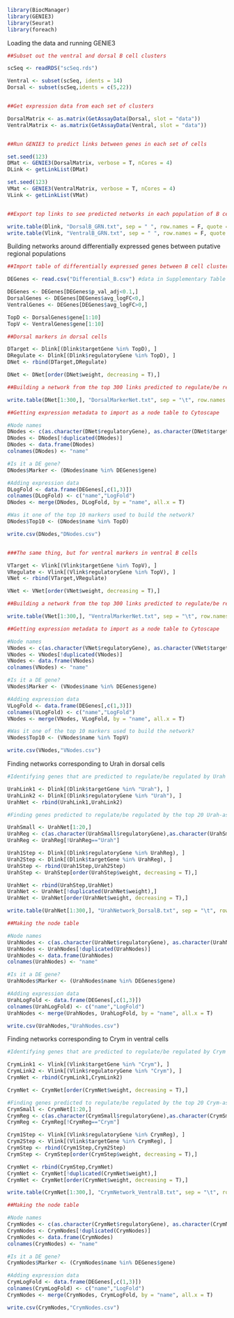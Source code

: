 
```{r setup, include=FALSE}
library(BiocManager)
library(GENIE3)
library(Seurat)
library(foreach)
```

Loading the data and running GENIE3
```{r}

##Subset out the ventral and dorsal B cell clusters

scSeq <- readRDS("scSeq.rds")

Ventral <- subset(scSeq, idents = 14) 
Dorsal <- subset(scSeq,idents = c(5,22))


##Get expression data from each set of clusters

DorsalMatrix <- as.matrix(GetAssayData(Dorsal, slot = "data"))
VentralMatrix <- as.matrix(GetAssayData(Ventral, slot = "data"))


##Run GENIE3 to predict links between genes in each set of cells

set.seed(123)
DMat <- GENIE3(DorsalMatrix, verbose = T, nCores = 4)
DLink <- getLinkList(DMat)

set.seed(123)
VMat <- GENIE3(VentralMatrix, verbose = T, nCores = 4)
VLink <- getLinkList(VMat)


##Export top links to see predicted networks in each population of B cells

write.table(Dlink, "DorsalB_GRN.txt", sep = " ", row.names = F, quote = F)
write.table(Vlink, "VentralB_GRN.txt", sep = " ", row.names = F, quote = F)

```


Building networks around differentially expressed genes between putative regional populations
```{r}

##Import table of differentially expressed genes between B cell clusters

DEGenes <- read.csv("Differential_B.csv") #data in Supplementary Table 3, sheet 1

DEGenes <- DEGenes[DEGenes$p_val_adj<0.1,]
DorsalGenes <- DEGenes[DEGenes$avg_logFC<0,]
VentralGenes <- DEGenes[DEGenes$avg_logFC>0,]

TopD <- DorsalGenes$gene[1:10]
TopV <- VentralGenes$gene[1:10]

##Dorsal markers in dorsal cells

DTarget <- Dlink[(Dlink$targetGene %in% TopD), ]
DRegulate <- Dlink[(Dlink$regulatoryGene %in% TopD), ]
DNet <- rbind(DTarget,DRegulate)

DNet <- DNet[order(DNet$weight, decreasing = T),]

##Building a network from the top 300 links predicted to regulate/be regulated by the top 10 dorsal markers

write.table(DNet[1:300,], "DorsalMarkerNet.txt", sep = "\t", row.names = F, quote = F )

##Getting expression metadata to import as a node table to Cytoscape

#Node names
DNodes <- c(as.character(DNet$regulatoryGene), as.character(DNet$targetGene))
DNodes <- DNodes[!duplicated(DNodes)]
DNodes <- data.frame(DNodes)
colnames(DNodes) <- "name"

#Is it a DE gene?
DNodes$Marker <- (DNodes$name %in% DEGenes$gene)

#Adding expression data
DLogFold <- data.frame(DEGenes[,c(1,3)])
colnames(DLogFold) <- c("name","LogFold")
DNodes <- merge(DNodes, DLogFold, by = "name", all.x = T)

#Was it one of the top 10 markers used to build the network?
DNodes$Top10 <- (DNodes$name %in% TopD)

write.csv(DNodes,"DNodes.csv")


###The same thing, but for ventral markers in ventral B cells

VTarget <- Vlink[(Vlink$targetGene %in% TopV), ]
VRegulate <- Vlink[(Vlink$regulatoryGene %in% TopV), ]
VNet <- rbind(VTarget,VRegulate)

VNet <- VNet[order(VNet$weight, decreasing = T),]

##Building a network from the top 300 links predicted to regulate/be regulated by the top 10 ventral markers

write.table(VNet[1:300,], "VentralMarkerNet.txt", sep = "\t", row.names = F, quote = F )

##Getting expression metadata to import as a node table to Cytoscape

#Node names
VNodes <- c(as.character(VNet$regulatoryGene), as.character(VNet$targetGene))
VNodes <- VNodes[!duplicated(VNodes)]
VNodes <- data.frame(VNodes)
colnames(VNodes) <- "name"

#Is it a DE gene?
VNodes$Marker <- (VNodes$name %in% DEGenes$gene)

#Adding expression data
VLogFold <- data.frame(DEGenes[,c(1,3)])
colnames(VLogFold) <- c("name","LogFold")
VNodes <- merge(VNodes, VLogFold, by = "name", all.x = T)

#Was it one of the top 10 markers used to build the network?
VNodes$Top10 <- (VNodes$name %in% TopV)

write.csv(VNodes,"VNodes.csv")

```


Finding networks corresponding to Urah in dorsal cells
```{r}

#Identifying genes that are predicted to regulate/be regulated by Urah

UrahLink1 <- Dlink[(Dlink$targetGene %in% "Urah"), ]
UrahLink2 <- Dlink[(Dlink$regulatoryGene %in% "Urah"), ]
UrahNet <- rbind(UrahLink1,UrahLink2)

#Finding genes predicted to regulate/be regulated by the top 20 Urah-associated genes

UrahSmall <- UrahNet[1:20,]
UrahReg <- c(as.character(UrahSmall$regulatoryGene),as.character(UrahSmall$targetGene))
UrahReg <- UrahReg[!UrahReg=="Urah"]

Urah1Step <- Dlink[(Dlink$regulatoryGene %in% UrahReg), ]
Urah2Step <- Dlink[(Dlink$targetGene %in% UrahReg), ] 
UrahStep <- rbind(Urah1Step,Urah2Step)
UrahStep <- UrahStep[order(UrahStep$weight, decreasing = T),]

UrahNet <- rbind(UrahStep,UrahNet)
UrahNet <- UrahNet[!duplicated(UrahNet$weight),]
UrahNet <- UrahNet[order(UrahNet$weight, decreasing = T),]

write.table(UrahNet[1:300,], "UrahNetwork_DorsalB.txt", sep = "\t", row.names = F, quote=F)

##Making the node table

#Node names
UrahNodes <- c(as.character(UrahNet$regulatoryGene), as.character(UrahNet$targetGene))
UrahNodes <- UrahNodes[!duplicated(UrahNodes)]
UrahNodes <- data.frame(UrahNodes)
colnames(UrahNodes) <- "name"

#Is it a DE gene?
UrahNodes$Marker <- (UrahNodes$name %in% DEGenes$gene)

#Adding expression data
UrahLogFold <- data.frame(DEGenes[,c(1,3)])
colnames(UrahLogFold) <- c("name","LogFold")
UrahNodes <- merge(UrahNodes, UrahLogFold, by = "name", all.x = T)

write.csv(UrahNodes,"UrahNodes.csv")

```


Finding networks corresponding to Crym in ventral cells
```{r}

#Identifying genes that are predicted to regulate/be regulated by Crym

CrymLink1 <- Vlink[(Vlink$targetGene %in% "Crym"), ]
CrymLink2 <- Vlink[(Vlink$regulatoryGene %in% "Crym"), ]
CrymNet <- rbind(CrymLink1,CrymLink2)

CrymNet <- CrymNet[order(CrymNet$weight, decreasing = T),]

#Finding genes predicted to regulate/be regulated by the top 20 Crym-associated genes
CrymSmall <- CrymNet[1:20,]
CrymReg <- c(as.character(CrymSmall$regulatoryGene),as.character(CrymSmall$targetGene))
CrymReg <- CrymReg[!CrymReg=="Crym"]

Crym1Step <- Vlink[(Vlink$regulatoryGene %in% CrymReg), ]
Crym2Step <- Vlink[(Vlink$targetGene %in% CrymReg), ] 
CrymStep <- rbind(Crym1Step,Crym2Step)
CrymStep <- CrymStep[order(CrymStep$weight, decreasing = T),]

CrymNet <- rbind(CrymStep,CrymNet)
CrymNet <- CrymNet[!duplicated(CrymNet$weight),]
CrymNet <- CrymNet[order(CrymNet$weight, decreasing = T),]

write.table(CrymNet[1:300,], "CrymNetwork_VentralB.txt", sep = "\t", row.names = F, quote=F)

##Making the node table

#Node names
CrymNodes <- c(as.character(CrymNet$regulatoryGene), as.character(CrymNet$targetGene))
CrymNodes <- CrymNodes[!duplicated(CrymNodes)]
CrymNodes <- data.frame(CrymNodes)
colnames(CrymNodes) <- "name"

#Is it a DE gene?
CrymNodes$Marker <- (CrymNodes$name %in% DEGenes$gene)

#Adding expression data
CrymLogFold <- data.frame(DEGenes[,c(1,3)])
colnames(CrymLogFold) <- c("name","LogFold")
CrymNodes <- merge(CrymNodes, CrymLogFold, by = "name", all.x = T)

write.csv(CrymNodes,"CrymNodes.csv")

```
